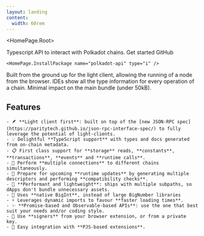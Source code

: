```yaml
---
layout: landing
content:
  width: 60rem
---
```



<HomePage.Root>
  <div className="flex justify-between w-full flex-col md:flex-row gap-4">
    <div className="flex flex-col text-left">
      <HomePage.Logo />
      <HomePage.Description>Typescript API to interact with Polkadot chains.</HomePage.Description>
      <HomePage.Buttons className="py-2">
        <HomePage.Button href="/getting-started" variant="accent">Get started</HomePage.Button>
        <HomePage.Button href="https://github.com/polkadot-api/polkadot-api">GitHub</HomePage.Button>
      </HomePage.Buttons>
    </div>

    <HomePage.InstallPackage name="polkadot-api" type="i" />

  </div>
  
  <div className="flex gap-2 flex-col md:flex-row mt-8">
    <KeyPoint title="Light client first">
      Built from the ground up for the light client, allowing the running of a node from the browser.
    </KeyPoint>
    <KeyPoint title="Fully typed API">
      IDEs show all the type information for every operation of a chain.
    </KeyPoint>
    <KeyPoint title="Lightweight">
      Minimal impact on the main bundle (under 50kB).
    </KeyPoint>
  </div>

  <div className="text-left w-full max-w-5xl p-2">
    <h2 className="text-[--vocs-color_heading] text-3xl py-4 border-b border-gray-500 mb-4">Features</h2>

    - 🪶 **Light client first**: built on top of the [new JSON-RPC spec](https://paritytech.github.io/json-rpc-interface-spec/) to fully leverage the potential of light-clients.
    - 💡 Delightful **TypeScript support** with types and docs generated from on-chain metadata.
    - 📋 First class support for **storage** reads, **constants**, **transactions**, **events** and **runtime calls**.
    - 🔗 Perform **multiple connections** to different chains simultaneously.
    - 🔄 Prepare for upcoming **runtime updates** by generating multiple descriptors and performing **compatibility checks**.
    - 🚀 **Performant and lightweight**: ships with multiple subpaths, so dApps don't bundle unnecessary assets.
    - 🔢 Uses **native BigInt**, instead of large BigNumber libraries
    - ⚡ Leverages dynamic imports to favour **faster loading times**.
    - ✨ **Promise-based and Observable-based APIs**: use the one that best suit your needs and/or coding style.
    - 🔑 Use **signers** from your browser extension, or from a private key.
    - 🧩 Easy integration with **PJS-based extensions**.

  </div>
</HomePage.Root>

